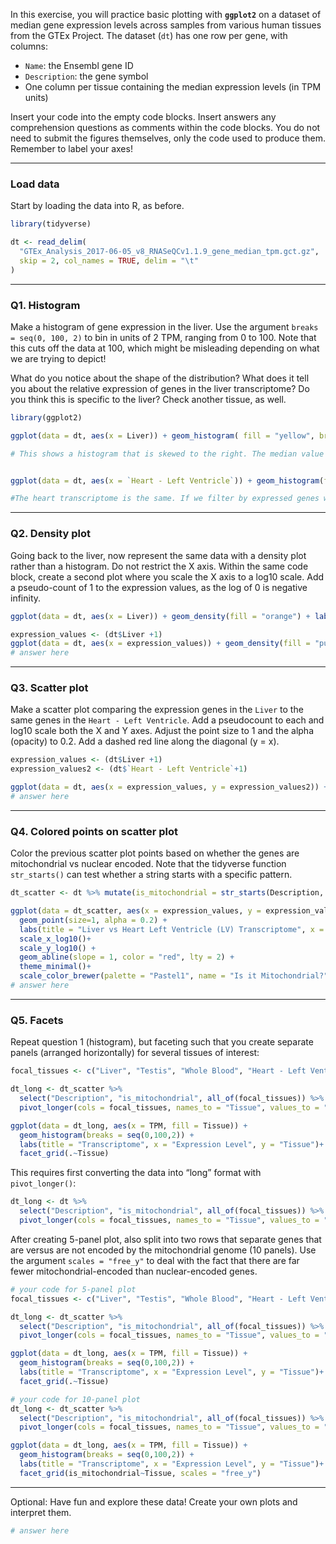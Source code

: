 In this exercise, you will practice basic plotting with **`ggplot2`** on a dataset of median gene expression levels across samples from various human tissues from the GTEx Project. The dataset (`dt`) has one row per gene, with columns:

-   `Name`: the Ensembl gene ID
-   `Description`: the gene symbol
-   One column per tissue containing the median expression levels (in TPM units)

Insert your code into the empty code blocks. Insert answers any comprehension questions as comments within the code blocks. You do not need to submit the figures themselves, only the code used to produce them. Remember to label your axes!

------------------------------------------------------------------------

### Load data

Start by loading the data into R, as before.

```r
library(tidyverse)

dt <- read_delim(
  "GTEx_Analysis_2017-06-05_v8_RNASeQCv1.1.9_gene_median_tpm.gct.gz",
  skip = 2, col_names = TRUE, delim = "\t"
)
```

------------------------------------------------------------------------

### Q1. Histogram

Make a histogram of gene expression in the liver. Use the argument `breaks = seq(0, 100, 2)` to bin in units of 2 TPM, ranging from 0 to 100. Note that this cuts off the data at 100, which might be misleading depending on what we are trying to depict!

What do you notice about the shape of the distribution? What does it tell you about the relative expression of genes in the liver transcriptome? Do you think this is specific to the liver? Check another tissue, as well.

```r
library(ggplot2)

ggplot(data = dt, aes(x = Liver)) + geom_histogram( fill = "yellow", breaks = seq(0,100,2)) + labs(title = "Liver Transcriptome", x = "Expression Level", y = "Frequency")

# This shows a histogram that is skewed to the right. The median value is 0 or close to zero. There are thousands of genes skewed to the right, with the frequency of genes being expressed decreases with increasing expression.


ggplot(data = dt, aes(x = `Heart - Left Ventricle`)) + geom_histogram(fill = "red", breaks = seq(0,100,2)) + labs(title = "Left Ventricle Transcriptome", x = "Expression Level", y = "Frequency")

#The heart transcriptome is the same. If we filter by expressed genes with a TPM>1 we will see a better representation.

```

------------------------------------------------------------------------

### Q2. Density plot

Going back to the liver, now represent the same data with a density plot rather than a histogram. Do not restrict the X axis. Within the same code block, create a second plot where you scale the X axis to a log10 scale. Add a pseudo-count of 1 to the expression values, as the log of 0 is negative infinity.

```r
ggplot(data = dt, aes(x = Liver)) + geom_density(fill = "orange") + labs(title = "Liver Transcriptome", x = "Expression Level", y = "Frequency")

expression_values <- (dt$Liver +1)
ggplot(data = dt, aes(x = expression_values)) + geom_density(fill = "purple") + labs(title = "Liver Transcriptome", x = "Expression Level", y = "Frequency") + scale_x_log10()
# answer here
```

------------------------------------------------------------------------

### Q3. Scatter plot

Make a scatter plot comparing the expression genes in the `Liver` to the same genes in the `Heart - Left Ventricle`. Add a pseudocount to each and log10 scale both the X and Y axes. Adjust the point size to 1 and the alpha (opacity) to 0.2. Add a dashed red line along the diagonal (y = x).

```r
expression_values <- (dt$Liver +1)
expression_values2 <- (dt$`Heart - Left Ventricle`+1)

ggplot(data = dt, aes(x = expression_values, y = expression_values2)) + geom_point(size=1, alpha = 0.2, color = "navy") + labs(title = "Liver vs Heart Left Ventricle (LV) Transcriptome", x = "Liver Expression", y = "Heart LV Expression") + scale_x_log10()+ scale_y_log10() + geom_abline(slope = 1, color = "red", lty = 2) + theme_minimal()
# answer here
```

------------------------------------------------------------------------

### Q4. Colored points on scatter plot

Color the previous scatter plot points based on whether the genes are mitochondrial vs nuclear encoded. Note that the tidyverse function `str_starts()` can test whether a string starts with a specific pattern.

```r
dt_scatter <- dt %>% mutate(is_mitochondrial = str_starts(Description, 'MT-'))

ggplot(data = dt_scatter, aes(x = expression_values, y = expression_values2, color = is_mitochondrial)) +
  geom_point(size=1, alpha = 0.2) + 
  labs(title = "Liver vs Heart Left Ventricle (LV) Transcriptome", x = "Liver Expression", y = "Heart LV Expression") + 
  scale_x_log10()+ 
  scale_y_log10() + 
  geom_abline(slope = 1, color = "red", lty = 2) +
  theme_minimal()+
  scale_color_brewer(palette = "Pastel1", name = "Is it Mitochondrial?")
# answer here
```

------------------------------------------------------------------------

### Q5. Facets

Repeat question 1 (histogram), but faceting such that you create separate panels (arranged horizontally) for several tissues of interest:

```r
focal_tissues <- c("Liver", "Testis", "Whole Blood", "Heart - Left Ventricle", "Brain - Cortex")

dt_long <- dt_scatter %>%
  select("Description", "is_mitochondrial", all_of(focal_tissues)) %>%
  pivot_longer(cols = focal_tissues, names_to = "Tissue", values_to = "TPM")

ggplot(data = dt_long, aes(x = TPM, fill = Tissue)) +
  geom_histogram(breaks = seq(0,100,2)) +
  labs(title = "Transcriptome", x = "Expression Level", y = "Tissue")+
  facet_grid(.~Tissue)

```

This requires first converting the data into "long" format with `pivot_longer()`:

```r
dt_long <- dt %>%
  select("Description", "is_mitochondrial", all_of(focal_tissues)) %>%
  pivot_longer(cols = focal_tissues, names_to = "Tissue", values_to = "TPM")
```

After creating 5-panel plot, also split into two rows that separate genes that are versus are not encoded by the mitochondrial genome (10 panels). Use the argument `scales = "free_y"` to deal with the fact that there are far fewer mitochondrial-encoded than nuclear-encoded genes.

```r

# your code for 5-panel plot
focal_tissues <- c("Liver", "Testis", "Whole Blood", "Heart - Left Ventricle", "Brain - Cortex")

dt_long <- dt_scatter %>%
  select("Description", "is_mitochondrial", all_of(focal_tissues)) %>%
  pivot_longer(cols = focal_tissues, names_to = "Tissue", values_to = "TPM")

ggplot(data = dt_long, aes(x = TPM, fill = Tissue)) +
  geom_histogram(breaks = seq(0,100,2)) +
  labs(title = "Transcriptome", x = "Expression Level", y = "Tissue")+
  facet_grid(.~Tissue)

# your code for 10-panel plot
dt_long <- dt_scatter %>%
  select("Description", "is_mitochondrial", all_of(focal_tissues)) %>%
  pivot_longer(cols = focal_tissues, names_to = "Tissue", values_to = "TPM")

ggplot(data = dt_long, aes(x = TPM, fill = Tissue)) +
  geom_histogram(breaks = seq(0,100,2)) +
  labs(title = "Transcriptome", x = "Expression Level", y = "Tissue")+
  facet_grid(is_mitochondrial~Tissue, scales = "free_y")

```

------------------------------------------------------------------------

Optional: Have fun and explore these data! Create your own plots and interpret them.

```r

# answer here
```
